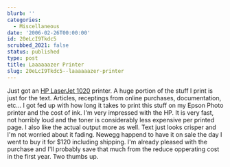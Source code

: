 ```yaml
---
blurb: ''
categories:
  - Miscellaneous
date: '2006-02-26T00:00:00'
id: 20eLcI9Tkdc5
scrubbed_2021: false
status: published
type: post
title: Laaaaaazer Printer
slug: 20eLcI9Tkdc5--laaaaaazer-printer
---
```


Just got an
[HP LaserJet 1020](http://h10010.www1.hp.com/wwpc/us/en/sm/WF05a/18972-236251-236263-14638-f51-439423.html)
printer. A huge portion of the stuff I print is just for the text.
Articles, receptings from online purchases, documentation, etc... I
got fed up with how long it takes to print this stuff on my Epson
Photo printer and the cost of ink. I'm very impressed with the HP.
It is very fast, not horribly loud and the toner is considerably
less expensive per printed page. I also like the actual output more
as well. Text just looks crisper and I'm not worried about it
fading. Newegg happend to have it on sale the day I went to buy it
for $120 including shipping. I'm already pleased with the purchase
and I'll probably save that much from the reduce opperating cost in
the first year. Two thumbs up.
